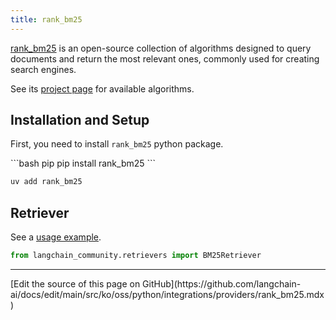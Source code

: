 ```yaml
---
title: rank_bm25
---
```


[rank_bm25](https://github.com/dorianbrown/rank_bm25) is an open-source collection of algorithms
designed to query documents and return the most relevant ones, commonly used for creating
search engines.

See its [project page](https://github.com/dorianbrown/rank_bm25) for available algorithms.


## Installation and Setup

First, you need to install `rank_bm25` python package.

<CodeGroup>
```bash pip
pip install rank_bm25
```

```bash uv
uv add rank_bm25
```
</CodeGroup>


## Retriever

See a [usage example](/oss/python/integrations/retrievers/bm25).

```python
from langchain_community.retrievers import BM25Retriever
```

---

<Callout icon="pen-to-square" iconType="regular">
  [Edit the source of this page on GitHub](https://github.com/langchain-ai/docs/edit/main/src/ko/oss/python/integrations/providers/rank_bm25.mdx)
</Callout>
